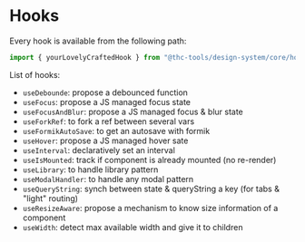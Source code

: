 
<Meta title="Design System/Core/Hooks/index" />

# Hooks

Every hook is available from the following path:

```js
import { yourLovelyCraftedHook } from "@thc-tools/design-system/core/hooks";
```

List of hooks:

-   `useDebounde`: propose a debounced function
-   `useFocus`: propose a JS managed focus state
-   `useFocusAndBlur`: propose a JS managed focus & blur state
-   `useForkRef`: to fork a ref between several vars
-   `useFormikAutoSave`: to get an autosave with formik
-   `useHover`: propose a JS managed hover sate
-   `useInterval`: declaratively set an interval
-   `useIsMounted`: track if component is already mounted (no re-render)
-   `useLibrary`: to handle library pattern
-   `useModalHandler`: to handle any modal pattern
-   `useQueryString`: synch between state & queryString a key (for tabs & "light" routing)
-   `useResizeAware`: propose a mechanism to know size information of a component
-   `useWidth`: detect max available width and give it to children
